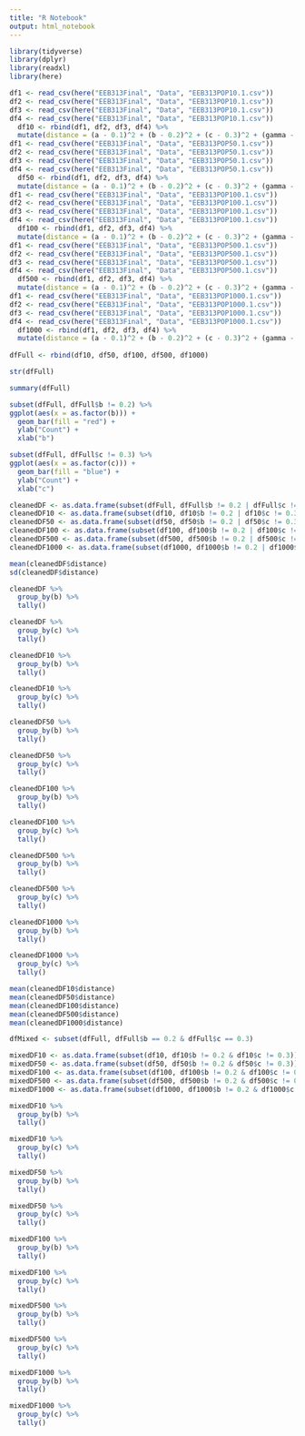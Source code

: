 ```yaml
---
title: "R Notebook"
output: html_notebook
---
```



```r
library(tidyverse)
library(dplyr) 
library(readxl)
library(here)
```

```r

df1 <- read_csv(here("EEB313Final", "Data", "EEB313POP10.1.csv"))
df2 <- read_csv(here("EEB313Final", "Data", "EEB313POP10.1.csv"))
df3 <- read_csv(here("EEB313Final", "Data", "EEB313POP10.1.csv"))
df4 <- read_csv(here("EEB313Final", "Data", "EEB313POP10.1.csv"))
  df10 <- rbind(df1, df2, df3, df4) %>% 
  mutate(distance = (a - 0.1)^2 + (b - 0.2)^2 + (c - 0.3)^2 + (gamma - 0.01)^2 + (mu - 0.05)^2)
df1 <- read_csv(here("EEB313Final", "Data", "EEB313POP50.1.csv"))
df2 <- read_csv(here("EEB313Final", "Data", "EEB313POP50.1.csv"))
df3 <- read_csv(here("EEB313Final", "Data", "EEB313POP50.1.csv"))
df4 <- read_csv(here("EEB313Final", "Data", "EEB313POP50.1.csv"))
  df50 <- rbind(df1, df2, df3, df4) %>% 
  mutate(distance = (a - 0.1)^2 + (b - 0.2)^2 + (c - 0.3)^2 + (gamma - 0.01)^2 + (mu - 0.05)^2)
df1 <- read_csv(here("EEB313Final", "Data", "EEB313POP100.1.csv"))
df2 <- read_csv(here("EEB313Final", "Data", "EEB313POP100.1.csv"))
df3 <- read_csv(here("EEB313Final", "Data", "EEB313POP100.1.csv"))
df4 <- read_csv(here("EEB313Final", "Data", "EEB313POP100.1.csv"))
  df100 <- rbind(df1, df2, df3, df4) %>% 
  mutate(distance = (a - 0.1)^2 + (b - 0.2)^2 + (c - 0.3)^2 + (gamma - 0.01)^2 + (mu - 0.05)^2)
df1 <- read_csv(here("EEB313Final", "Data", "EEB313POP500.1.csv"))
df2 <- read_csv(here("EEB313Final", "Data", "EEB313POP500.1.csv"))
df3 <- read_csv(here("EEB313Final", "Data", "EEB313POP500.1.csv"))
df4 <- read_csv(here("EEB313Final", "Data", "EEB313POP500.1.csv"))
  df500 <- rbind(df1, df2, df3, df4) %>% 
  mutate(distance = (a - 0.1)^2 + (b - 0.2)^2 + (c - 0.3)^2 + (gamma - 0.01)^2 + (mu - 0.05)^2)
df1 <- read_csv(here("EEB313Final", "Data", "EEB313POP1000.1.csv"))
df2 <- read_csv(here("EEB313Final", "Data", "EEB313POP1000.1.csv"))
df3 <- read_csv(here("EEB313Final", "Data", "EEB313POP1000.1.csv"))
df4 <- read_csv(here("EEB313Final", "Data", "EEB313POP1000.1.csv"))
  df1000 <- rbind(df1, df2, df3, df4) %>% 
  mutate(distance = (a - 0.1)^2 + (b - 0.2)^2 + (c - 0.3)^2 + (gamma - 0.01)^2 + (mu - 0.05)^2)
  
dfFull <- rbind(df10, df50, df100, df500, df1000)

```


```r
str(dfFull)

summary(dfFull)
```


```r
subset(dfFull, dfFull$b != 0.2) %>% 
ggplot(aes(x = as.factor(b))) +
  geom_bar(fill = "red") +
  ylab("Count") +
  xlab("b")
```
```r
subset(dfFull, dfFull$c != 0.3) %>% 
ggplot(aes(x = as.factor(c))) +
  geom_bar(fill = "blue") +
  ylab("Count") +
  xlab("c")
```


```r
cleanedDF <- as.data.frame(subset(dfFull, dfFull$b != 0.2 | dfFull$c != 0.3))
cleanedDF10 <- as.data.frame(subset(df10, df10$b != 0.2 | df10$c != 0.3))
cleanedDF50 <- as.data.frame(subset(df50, df50$b != 0.2 | df50$c != 0.3))
cleanedDF100 <- as.data.frame(subset(df100, df100$b != 0.2 | df100$c != 0.3))
cleanedDF500 <- as.data.frame(subset(df500, df500$b != 0.2 | df500$c != 0.3))
cleanedDF1000 <- as.data.frame(subset(df1000, df1000$b != 0.2 | df1000$c != 0.3))

mean(cleanedDF$distance)
sd(cleanedDF$distance)

cleanedDF %>% 
  group_by(b) %>% 
  tally()

cleanedDF %>% 
  group_by(c) %>% 
  tally()
```

```r
cleanedDF10 %>% 
  group_by(b) %>% 
  tally()

cleanedDF10 %>% 
  group_by(c) %>% 
  tally()

cleanedDF50 %>% 
  group_by(b) %>% 
  tally()

cleanedDF50 %>% 
  group_by(c) %>% 
  tally()

cleanedDF100 %>% 
  group_by(b) %>% 
  tally()

cleanedDF100 %>% 
  group_by(c) %>% 
  tally()

cleanedDF500 %>% 
  group_by(b) %>% 
  tally()

cleanedDF500 %>% 
  group_by(c) %>% 
  tally()

cleanedDF1000 %>% 
  group_by(b) %>% 
  tally()

cleanedDF1000 %>% 
  group_by(c) %>% 
  tally()
```

```r
mean(cleanedDF10$distance)
mean(cleanedDF50$distance)
mean(cleanedDF100$distance)
mean(cleanedDF500$distance)
mean(cleanedDF1000$distance)
```

```r
dfMixed <- subset(dfFull, dfFull$b == 0.2 & dfFull$c == 0.3)

mixedDF10 <- as.data.frame(subset(df10, df10$b != 0.2 & df10$c != 0.3))
mixedDF50 <- as.data.frame(subset(df50, df50$b != 0.2 & df50$c != 0.3))
mixedDF100 <- as.data.frame(subset(df100, df100$b != 0.2 & df100$c != 0.3))
mixedDF500 <- as.data.frame(subset(df500, df500$b != 0.2 & df500$c != 0.3))
mixedDF1000 <- as.data.frame(subset(df1000, df1000$b != 0.2 & df1000$c != 0.3))

mixedDF10 %>% 
  group_by(b) %>% 
  tally()

mixedDF10 %>% 
  group_by(c) %>% 
  tally()

mixedDF50 %>% 
  group_by(b) %>% 
  tally()

mixedDF50 %>% 
  group_by(c) %>% 
  tally()

mixedDF100 %>% 
  group_by(b) %>% 
  tally()

mixedDF100 %>% 
  group_by(c) %>% 
  tally()

mixedDF500 %>% 
  group_by(b) %>% 
  tally()

mixedDF500 %>% 
  group_by(c) %>% 
  tally()

mixedDF1000 %>% 
  group_by(b) %>% 
  tally()

mixedDF1000 %>% 
  group_by(c) %>% 
  tally()
````




